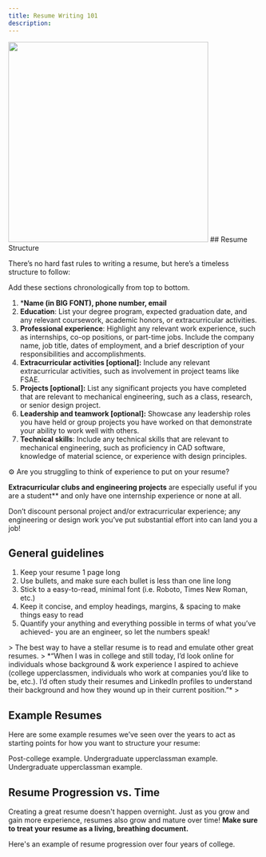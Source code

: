 ```yaml
---
title: Resume Writing 101
description:
---
```

<Frame>
  <img height="400" src="/images/resume/aesthetic-typing.gif" />
</Frame>
## Resume Structure

There’s no hard fast rules to writing a resume, but here’s a timeless structure to follow:

<Note>
Add these sections chronologically from top to bottom.
</Note>

1. ***Name (in BIG FONT), phone number, email**
2. **Education**: List your degree program, expected graduation date, and any relevant coursework, academic honors, or extracurricular activities.
3. **Professional experience**: Highlight any relevant work experience, such as internships, co-op positions, or part-time jobs. Include the company name, job title, dates of employment, and a brief description of your responsibilities and accomplishments.
4. **Extracurricular activities [optional]:** Include any relevant extracurricular activities, such as involvement in project teams like FSAE.
5. **Projects [optional]:** List any significant projects you have completed that are relevant to mechanical engineering, such as a class, research, or senior design project.
6. **Leadership and teamwork [optional]:** Showcase any leadership roles you have held or group projects you have worked on that demonstrate your ability to work well with others.
7. **Technical skills**: Include any technical skills that are relevant to mechanical engineering, such as proficiency in CAD software, knowledge of material science, or experience with design principles.


<Tip>
⚙️ Are you struggling to think of experience to put on your resume?

**Extracurricular clubs and engineering projects** are especially useful if you are a student** and only have one internship experience or none at all.

Don’t discount personal project and/or extracurricular experience; any engineering or design work you’ve put substantial effort into can land you a job!

</Tip>

## General guidelines

1. Keep your resume 1 page long
2. Use bullets, and make sure each bullet is less than one line long
3. Stick to a easy-to-read, minimal font (i.e. Roboto, Times New Roman, etc.)
4. Keep it concise, and employ headings, margins, & spacing to make things easy to read
5. Quantify your anything and everything possible in terms of what you’ve achieved- you are an engineer, so  let the numbers speak!

<Tip>
> The best way to have a stellar resume is to read and emulate other great resumes.
> *“When I was in college and still today, I’d look online for individuals whose background & work experience I aspired to achieve (college upperclassmen, individuals who work at companies you’d like to be, etc.). I’d often study their resumes and LinkedIn profiles to understand their background and how they wound up in their current position.”*
>
</Tip>


## Example Resumes

Here are some example resumes we’ve seen over the years to act as starting points for how you want to structure your resume:

<Card title="Resume #1" icon="square-1" href="https://drive.google.com/file/d/1TiLiXoKrZgZq9aKj0W9KddzdC15hTOad/view?usp=sharing">
Post-college example.
</Card>
<Card title="Resume #2" icon="square-2" href="https://drive.google.com/file/d/1Bpm_SvHDuB4AUcZ2bF_BAJ0i4V5kfgku/view?usp=sharing">
Undergraduate upperclassman example.
</Card>
<Card title="Resume #3" icon="square-3" href="https://drive.google.com/file/d/1JrPsbwlI9OzgHWyxxDxVbwUXqtQ98TLh/view?usp=sharing">
Undergraduate upperclassman example.
</Card>


## Resume Progression vs. Time

Creating a great resume doesn't happen overnight.
Just as you grow and gain more experience, resumes also grow and mature over time! **Make sure to treat your resume as a living, breathing document.**

Here's an example of resume progression over four years of college.

<Card title="Freshmen Year" icon="square-1" href="https://drive.google.com/file/d/1mfCSmZkp-1y_8STfuEOPhQPGpdIWIuZF/view?usp=sharing">
</Card>

<Card title="Sophomore Year" icon="square-2" href="https://drive.google.com/file/d/1poX7vexrgroGQUutquHHaWIyzandkAUi/view?usp=sharing">
</Card>
<Card title="Junior Year" icon="square-3" href="https://drive.google.com/file/d/1jv99Z20huhvf5BrjRgtXzh3tKHc7Eom6/view?usp=sharing">
</Card>

<Card title="Senior Year" icon="square-4" href="https://drive.google.com/file/d/1ECJsKBdd4kkziq0fK-5kT8jbV-0lxGP7/view?usp=sharing">
</Card>